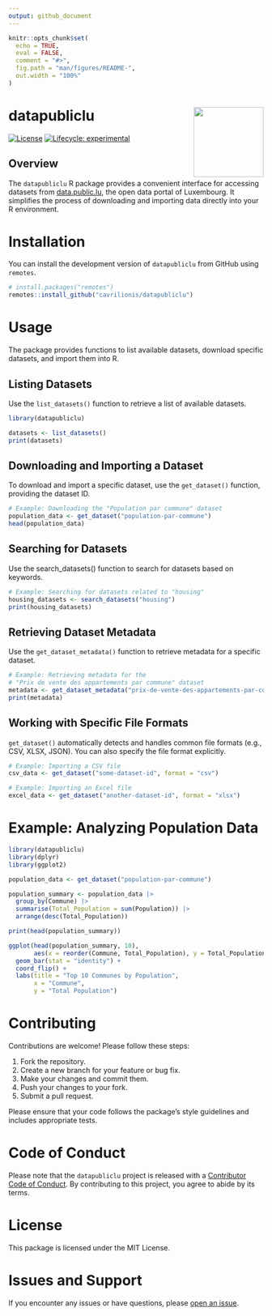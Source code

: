 ```yaml
---
output: github_document
---
```


<!-- README.md is generated from README.Rmd. Please edit that file -->

```r
knitr::opts_chunk$set(
  echo = TRUE,
  eval = FALSE,
  comment = "#>",
  fig.path = "man/figures/README-",
  out.width = "100%"
)
```

# datapubliclu <a href="https://data.public.lu/en/"><img src="man/figures/logo.png" align="right" height="138" /></a>

<!-- badges: start -->
[![License](https://img.shields.io/badge/license-MIT-blue.svg)](LICENSE)
[![Lifecycle: experimental](https://img.shields.io/badge/lifecycle-experimental-orange.svg)](https://lifecycle.r-lib.org/articles/stages.html#experimental)
<!-- badges: end -->

## Overview
The `datapubliclu` R package provides a convenient interface for accessing datasets from [data.public.lu](https://data.public.lu), the open data portal of Luxembourg. It simplifies the process of downloading and importing data directly into your R environment.

# Installation

You can install the development version of `datapubliclu` from GitHub using `remotes`.

```r
# install.packages("remotes")
remotes::install_github("cavrilionis/datapubliclu")
```

# Usage

The package provides functions to list available datasets, download specific datasets, and import them into R.

## Listing Datasets

Use the `list_datasets()` function to retrieve a list of available datasets.

```r
library(datapubliclu)

datasets <- list_datasets()
print(datasets)
```

## Downloading and Importing a Dataset

To download and import a specific dataset, use the `get_dataset()` function, providing the dataset ID.

```r
# Example: Downloading the "Population par commune" dataset
population_data <- get_dataset("population-par-commune")
head(population_data)
```

## Searching for Datasets

Use the search_datasets() function to search for datasets based on keywords.

```r
# Example: Searching for datasets related to "housing"
housing_datasets <- search_datasets("housing")
print(housing_datasets)
```

## Retrieving Dataset Metadata

Use the `get_dataset_metadata()` function to retrieve metadata for a specific dataset.

```r
# Example: Retrieving metadata for the
# "Prix de vente des appartements par commune" dataset
metadata <- get_dataset_metadata("prix-de-vente-des-appartements-par-commune")
print(metadata)
```

## Working with Specific File Formats

`get_dataset()` automatically detects and handles common file formats (e.g., CSV, XLSX, JSON). You can also specify the file format explicitly.

```r
# Example: Importing a CSV file
csv_data <- get_dataset("some-dataset-id", format = "csv")

# Example: Importing an Excel file
excel_data <- get_dataset("another-dataset-id", format = "xlsx")
```

# Example: Analyzing Population Data

```r
library(datapubliclu)
library(dplyr)
library(ggplot2)

population_data <- get_dataset("population-par-commune")

population_summary <- population_data |>
  group_by(Commune) |>
  summarise(Total_Population = sum(Population)) |>
  arrange(desc(Total_Population))

print(head(population_summary))

ggplot(head(population_summary, 10),
       aes(x = reorder(Commune, Total_Population), y = Total_Population)) +
  geom_bar(stat = "identity") +
  coord_flip() +
  labs(title = "Top 10 Communes by Population",
       x = "Commune",
       y = "Total Population")
```

# Contributing

Contributions are welcome! Please follow these steps:

1.  Fork the repository.
2.  Create a new branch for your feature or bug fix.
3.  Make your changes and commit them.
4.  Push your changes to your fork.
5.  Submit a pull request.

Please ensure that your code follows the package's style guidelines and includes appropriate tests.

# Code of Conduct

Please note that the `datapubliclu` project is released with a [Contributor Code of Conduct](https://contributor-covenant.org/version/2/1/CODE_OF_CONDUCT.html). By contributing to this project, you agree to abide by its terms.

# License

This package is licensed under the MIT License.

# Issues and Support

If you encounter any issues or have questions, please [open an issue](https://github.com/cavrilionis/datapubliclu/issues).
